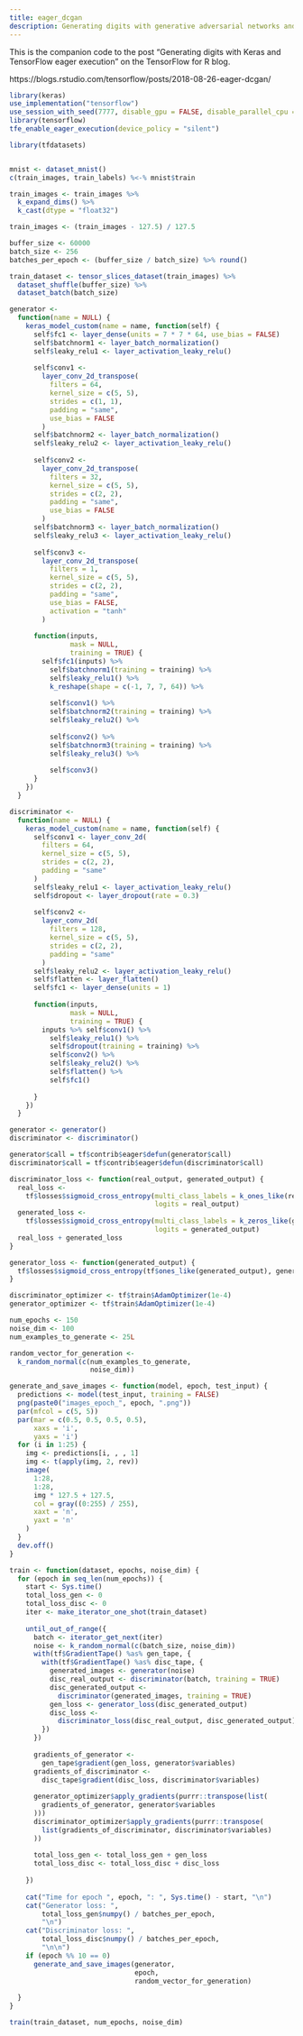 ```yaml
---
title: eager_dcgan
description: Generating digits with generative adversarial networks and eager execution.
---
```

This is the companion code to the post
"Generating digits with Keras and TensorFlow eager execution"
on the TensorFlow for R blog.

https://blogs.rstudio.com/tensorflow/posts/2018-08-26-eager-dcgan/

```r
library(keras)
use_implementation("tensorflow")
use_session_with_seed(7777, disable_gpu = FALSE, disable_parallel_cpu = FALSE)
library(tensorflow)
tfe_enable_eager_execution(device_policy = "silent")

library(tfdatasets)


mnist <- dataset_mnist()
c(train_images, train_labels) %<-% mnist$train

train_images <- train_images %>%
  k_expand_dims() %>%
  k_cast(dtype = "float32")

train_images <- (train_images - 127.5) / 127.5

buffer_size <- 60000
batch_size <- 256
batches_per_epoch <- (buffer_size / batch_size) %>% round()

train_dataset <- tensor_slices_dataset(train_images) %>%
  dataset_shuffle(buffer_size) %>%
  dataset_batch(batch_size)

generator <-
  function(name = NULL) {
    keras_model_custom(name = name, function(self) {
      self$fc1 <- layer_dense(units = 7 * 7 * 64, use_bias = FALSE)
      self$batchnorm1 <- layer_batch_normalization()
      self$leaky_relu1 <- layer_activation_leaky_relu()
      
      self$conv1 <-
        layer_conv_2d_transpose(
          filters = 64,
          kernel_size = c(5, 5),
          strides = c(1, 1),
          padding = "same",
          use_bias = FALSE
        )
      self$batchnorm2 <- layer_batch_normalization()
      self$leaky_relu2 <- layer_activation_leaky_relu()
      
      self$conv2 <-
        layer_conv_2d_transpose(
          filters = 32,
          kernel_size = c(5, 5),
          strides = c(2, 2),
          padding = "same",
          use_bias = FALSE
        )
      self$batchnorm3 <- layer_batch_normalization()
      self$leaky_relu3 <- layer_activation_leaky_relu()
      
      self$conv3 <-
        layer_conv_2d_transpose(
          filters = 1,
          kernel_size = c(5, 5),
          strides = c(2, 2),
          padding = "same",
          use_bias = FALSE,
          activation = "tanh"
        )
      
      function(inputs,
               mask = NULL,
               training = TRUE) {
        self$fc1(inputs) %>%
          self$batchnorm1(training = training) %>%
          self$leaky_relu1() %>%
          k_reshape(shape = c(-1, 7, 7, 64)) %>%
          
          self$conv1() %>%
          self$batchnorm2(training = training) %>%
          self$leaky_relu2() %>%
          
          self$conv2() %>%
          self$batchnorm3(training = training) %>%
          self$leaky_relu3() %>%
          
          self$conv3()
      }
    })
  }

discriminator <-
  function(name = NULL) {
    keras_model_custom(name = name, function(self) {
      self$conv1 <- layer_conv_2d(
        filters = 64,
        kernel_size = c(5, 5),
        strides = c(2, 2),
        padding = "same"
      )
      self$leaky_relu1 <- layer_activation_leaky_relu()
      self$dropout <- layer_dropout(rate = 0.3)
      
      self$conv2 <-
        layer_conv_2d(
          filters = 128,
          kernel_size = c(5, 5),
          strides = c(2, 2),
          padding = "same"
        )
      self$leaky_relu2 <- layer_activation_leaky_relu()
      self$flatten <- layer_flatten()
      self$fc1 <- layer_dense(units = 1)
      
      function(inputs,
               mask = NULL,
               training = TRUE) {
        inputs %>% self$conv1() %>%
          self$leaky_relu1() %>%
          self$dropout(training = training) %>%
          self$conv2() %>%
          self$leaky_relu2() %>%
          self$flatten() %>%
          self$fc1()
        
      }
    })
  }

generator <- generator()
discriminator <- discriminator()

generator$call = tf$contrib$eager$defun(generator$call)
discriminator$call = tf$contrib$eager$defun(discriminator$call)

discriminator_loss <- function(real_output, generated_output) {
  real_loss <-
    tf$losses$sigmoid_cross_entropy(multi_class_labels = k_ones_like(real_output),
                                    logits = real_output)
  generated_loss <-
    tf$losses$sigmoid_cross_entropy(multi_class_labels = k_zeros_like(generated_output),
                                    logits = generated_output)
  real_loss + generated_loss
}

generator_loss <- function(generated_output) {
  tf$losses$sigmoid_cross_entropy(tf$ones_like(generated_output), generated_output)
}

discriminator_optimizer <- tf$train$AdamOptimizer(1e-4)
generator_optimizer <- tf$train$AdamOptimizer(1e-4)

num_epochs <- 150
noise_dim <- 100
num_examples_to_generate <- 25L

random_vector_for_generation <-
  k_random_normal(c(num_examples_to_generate,
                    noise_dim))

generate_and_save_images <- function(model, epoch, test_input) {
  predictions <- model(test_input, training = FALSE)
  png(paste0("images_epoch_", epoch, ".png"))
  par(mfcol = c(5, 5))
  par(mar = c(0.5, 0.5, 0.5, 0.5),
      xaxs = 'i',
      yaxs = 'i')
  for (i in 1:25) {
    img <- predictions[i, , , 1]
    img <- t(apply(img, 2, rev))
    image(
      1:28,
      1:28,
      img * 127.5 + 127.5,
      col = gray((0:255) / 255),
      xaxt = 'n',
      yaxt = 'n'
    )
  }
  dev.off()
}

train <- function(dataset, epochs, noise_dim) {
  for (epoch in seq_len(num_epochs)) {
    start <- Sys.time()
    total_loss_gen <- 0
    total_loss_disc <- 0
    iter <- make_iterator_one_shot(train_dataset)
    
    until_out_of_range({
      batch <- iterator_get_next(iter)
      noise <- k_random_normal(c(batch_size, noise_dim))
      with(tf$GradientTape() %as% gen_tape, {
        with(tf$GradientTape() %as% disc_tape, {
          generated_images <- generator(noise)
          disc_real_output <- discriminator(batch, training = TRUE)
          disc_generated_output <-
            discriminator(generated_images, training = TRUE)
          gen_loss <- generator_loss(disc_generated_output)
          disc_loss <-
            discriminator_loss(disc_real_output, disc_generated_output)
        })
      })
      
      gradients_of_generator <-
        gen_tape$gradient(gen_loss, generator$variables)
      gradients_of_discriminator <-
        disc_tape$gradient(disc_loss, discriminator$variables)
      
      generator_optimizer$apply_gradients(purrr::transpose(list(
        gradients_of_generator, generator$variables
      )))
      discriminator_optimizer$apply_gradients(purrr::transpose(
        list(gradients_of_discriminator, discriminator$variables)
      ))
      
      total_loss_gen <- total_loss_gen + gen_loss
      total_loss_disc <- total_loss_disc + disc_loss
      
    })
    
    cat("Time for epoch ", epoch, ": ", Sys.time() - start, "\n")
    cat("Generator loss: ",
        total_loss_gen$numpy() / batches_per_epoch,
        "\n")
    cat("Discriminator loss: ",
        total_loss_disc$numpy() / batches_per_epoch,
        "\n\n")
    if (epoch %% 10 == 0)
      generate_and_save_images(generator,
                               epoch,
                               random_vector_for_generation)
    
  }
}

train(train_dataset, num_epochs, noise_dim)
```


